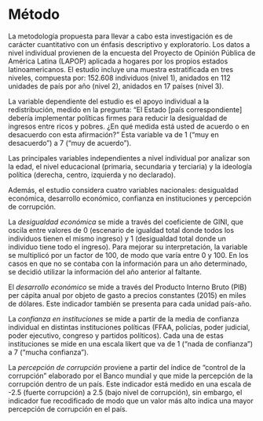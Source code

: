 
# Método

La metodología propuesta para llevar a cabo esta investigación es de carácter cuantitativo con un énfasis descriptivo y exploratorio. Los datos a nivel individual provienen de la encuesta del Proyecto de Opinión Pública de América Latina (LAPOP) aplicada a hogares por los propios estados latinoamericanos. El estudio incluye una muestra estratificada en tres niveles, compuesta por: 152.608 individuos (nivel 1), anidados en 112 unidades de país por año (nivel 2), anidados en 17 países (nivel 3).

La variable dependiente del estudio es el apoyo individual a la redistribución, medido en la pregunta: “El Estado [país correspondiente] debería implementar políticas firmes para reducir la desigualdad de ingresos entre ricos y pobres. ¿En qué medida está usted de acuerdo o en desacuerdo con esta afirmación?” Esta variable va de 1 (“muy en desacuerdo”) a 7 (“muy de acuerdo”).

Las principales variables independientes a nivel individual por analizar son la edad, el nivel educacional (primaria, secundaria y terciaria) y la ideología política (derecha, centro, izquierda y no declarado).

Además, el estudio considera cuatro variables nacionales: desigualdad económica, desarrollo económico, confianza en instituciones y percepción de corrupción. 

La *desigualdad económica* se mide a través del coeficiente de GINI, que oscila entre valores de 0 (escenario de igualdad total donde todos los individuos tienen el mismo ingreso) y 1 (desigualdad total donde un individuo tiene todo el ingreso). Para mejorar su interpretación, la variable se multiplicó por un factor de 100, de modo que varía entre 0 y 100. En los casos en que no se contaba con la información para un año determinado, se decidió utilizar la información del año anterior al faltante. 

El *desarrollo económico* se mide a través del Producto Interno Bruto (PIB) per cápita anual por objeto de gasto a precios constantes (2015) en miles de dólares. Este indicador también se presenta para cada unidad país-año.

La *confianza en instituciones* se mide a partir de la media de confianza individual en distintas instituciones políticas (FFAA, policías, poder judicial, poder ejecutivo, congreso y partidos políticos). Cada una de estas instituciones se mide en una escala likert que va de 1 (“nada de confianza”) a 7 (“mucha confianza”).

La *percepción de corrupción* proviene a partir del índice de "control de la corrupción" elaborado por el Banco mundial y que mide la percepción de la corrupción dentro de un país. Este indicador está medido en una escala de -2.5 (fuerte corrupción) a 2.5 (bajo nivel de corrupción), sin embargo, el indicador fue recodificado de modo que un valor más alto indica una mayor percepción de corrupción en el país.



